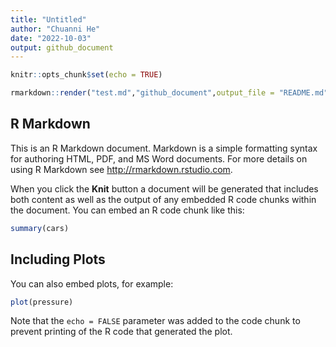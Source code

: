```yaml
---
title: "Untitled"
author: "Chuanni He"
date: "2022-10-03"
output: github_document
---
```


```r
knitr::opts_chunk$set(echo = TRUE)
```


```r
rmarkdown::render("test.md","github_document",output_file = "README.md")
```

## R Markdown

This is an R Markdown document. Markdown is a simple formatting syntax for authoring HTML, PDF, and MS Word documents. For more details on using R Markdown see <http://rmarkdown.rstudio.com>.

When you click the **Knit** button a document will be generated that includes both content as well as the output of any embedded R code chunks within the document. You can embed an R code chunk like this:

```r
summary(cars)
```

## Including Plots

You can also embed plots, for example:

```r
plot(pressure)
```

Note that the `echo = FALSE` parameter was added to the code chunk to prevent printing of the R code that generated the plot.
